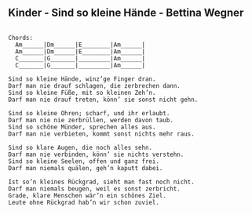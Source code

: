 ## Kinder - Sind so kleine Hände - Bettina Wegner {#mundart-und-deutsch-so-kleine-haende}



```

Chords:
  Am______|Dm______|E________|Am______|
  Am______|Dm______|E________|Am______|
  C_______|G_______|_________|Am______|
  C_______|G_______|_________|Am______|

Sind so kleine Hände, winz’ge Finger dran.
Darf man nie drauf schlagen, die zerbrechen dann.
Sind so kleine Füße, mit so kleinen Zeh’n.
Darf man nie drauf treten, könn’ sie sonst nicht gehn.

Sind so kleine Ohren; scharf, und ihr erlaubt.
Darf man nie nie zerbrüllen, werden davon taub.
Sind so schöne Münder, sprechen alles aus.
Darf man nie verbieten, kommt sonst nichts mehr raus.

Sind so klare Augen, die noch alles sehn.
Darf man nie verbinden, könn’ sie nichts verstehn.
Sind so kleine Seelen, offen und ganz frei.
Darf man niemals quälen, geh’n kaputt dabei.

Ist so’n kleines Rückgrad, sieht man fast noch nicht.
Darf man niemals beugen, weil es sonst zerbricht.
Grade, klare Menschen wär’n ein schönes Ziel.
Leute ohne Rückgrad hab’n wir schon zuviel.
```
